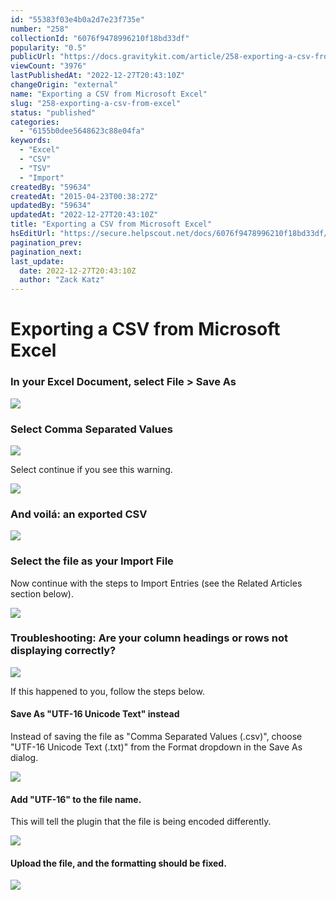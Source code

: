 ```yaml
---
id: "55383f03e4b0a2d7e23f735e"
number: "258"
collectionId: "6076f9478996210f18bd33df"
popularity: "0.5"
publicUrl: "https://docs.gravitykit.com/article/258-exporting-a-csv-from-excel"
viewCount: "3976"
lastPublishedAt: "2022-12-27T20:43:10Z"
changeOrigin: "external"
name: "Exporting a CSV from Microsoft Excel"
slug: "258-exporting-a-csv-from-excel"
status: "published"
categories: 
  - "6155b0dee5648623c88e04fa"
keywords: 
  - "Excel"
  - "CSV"
  - "TSV"
  - "Import"
createdBy: "59634"
createdAt: "2015-04-23T00:38:27Z"
updatedBy: "59634"
updatedAt: "2022-12-27T20:43:10Z"
title: "Exporting a CSV from Microsoft Excel"
hsEditUrl: "https://secure.helpscout.net/docs/6076f9478996210f18bd33df/article/55383f03e4b0a2d7e23f735e"
pagination_prev: 
pagination_next: 
last_update:
  date: 2022-12-27T20:43:10Z
  author: "Zack Katz"
---
```


# Exporting a CSV from Microsoft Excel



### In your Excel Document, select File &gt; Save As

![](https://www.gravitykit.com/wp-content/uploads/2018/01/in-your-excel-document-select-file-gt-save-as.png?1429810851)

### Select Comma Separated Values

![](https://www.gravitykit.com/wp-content/uploads/2018/01/select-comma-separated-values.png?1429810852)

Select continue if you see this warning.

![](https://www.gravitykit.com/wp-content/uploads/2018/01/8d155238-52ce-4c03-9e03-9fd60259985c.png?1429810853)

### And voilá: an exported CSV

![](https://www.gravitykit.com/wp-content/uploads/2018/01/and-voil-aacute-an-exported-csv.png?1429810854)

### Select the file as your Import File

Now continue with the steps to Import Entries (see the Related Articles section below).

![](https://www.gravitykit.com/wp-content/uploads/2018/01/select-the-file-as-your-import-file.png?1429810854)

### Troubleshooting: Are your column headings or rows not displaying correctly?

![](https://www.gravitykit.com/wp-content/uploads/2018/01/troubleshooting-are-your-column-headings-or-rows-not-displaying-correctly-.png?1429810856)

If this happened to you, follow the steps below.

#### Save As "UTF-16 Unicode Text" instead

Instead of saving the file as "Comma Separated Values (.csv)", choose "UTF-16 Unicode Text (.txt)" from the Format dropdown in the Save As dialog.

![](https://www.gravitykit.com/wp-content/uploads/2018/01/save-as-utf-16-unicode-text-instead.png?1429810856)

#### Add "UTF-16" to the file name.

This will tell the plugin that the file is being encoded differently.

![](https://www.gravitykit.com/wp-content/uploads/2018/01/add-utf-16-to-the-file-name.png?1429810857)

#### Upload the file, and the formatting should be fixed.

![](https://www.gravitykit.com/wp-content/uploads/2018/01/upload-the-file-and-the-formatting-should-be-fixed.png?1429810858)

